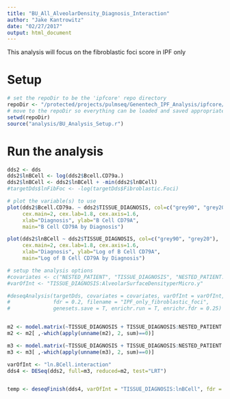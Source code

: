 ```yaml
---
title: "BU_All_AlveolarDensity_Diagnosis_Interaction"
author: "Jake Kantrowitz"
date: "02/27/2017"
output: html_document
---
```


This analysis will focus on the fibroblastic foci score in IPF only

# Setup
```r
# set the repoDir to be the 'ipfcore' repo directory
repoDir <- "/protected/projects/pulmseq/Genentech_IPF_Analysis/ipfcore/"
# move to the repoDir so everything can be loaded and saved appropriately
setwd(repoDir)
source("analysis/BU_Analysis_Setup.r")

```

# Run the analysis
```r
dds2 <- dds
dds2$lnBCell <- log(dds2$Bcell.CD79a.)
dds2$lnBCell <- dds2$lnBCell + -min(dds2$lnBCell)
#targetDds$lnFibFoc <- -log(targetDds$Fibroblastic.Foci)

# plot the variable(s) to use
plot(dds2$Bcell.CD79a. ~ dds2$TISSUE_DIAGNOSIS, col=c("grey90", "grey20"),
     cex.main=2, cex.lab=1.8, cex.axis=1.6,
     xlab="Diagnosis", ylab="B Cell CD79A",
     main="B Cell CD79A by Diagnosis")

plot(dds2$lnBCell ~ dds2$TISSUE_DIAGNOSIS, col=c("grey90", "grey20"),
     cex.main=2, cex.lab=1.8, cex.axis=1.6,
     xlab="Diagnosis", ylab="Log of B Cell CD79A",
     main="Log of B Cell CD79A by Diagnosis")

# setup the analysis options
#covariates <- c("NESTED_PATIENT", "TISSUE_DIAGNOSIS", "NESTED_PATIENT:TISSUE_DIAGNOSIS", "AlveolarSurfaceDensityperMicro.y")
#varOfInt <- "TISSUE_DIAGNOSIS:AlveolarSurfaceDensityperMicro.y"

#deseqAnalysis(targetDds, covariates = covariates, varOfInt = varOfInt,
#              fdr = 0.2, filename = "IPF_only_fibroblastic_foci",
#              genesets.save = T, enrichr.run = T, enrichr.fdr = 0.25)


m2 <- model.matrix(~TISSUE_DIAGNOSIS + TISSUE_DIAGNOSIS:NESTED_PATIENT + lnBCell, colData(dds2))
m2 <- m2[ ,-which(apply(unname(m2), 2, sum)==0)]

m3 <- model.matrix(~TISSUE_DIAGNOSIS + TISSUE_DIAGNOSIS:NESTED_PATIENT + lnBCell + TISSUE_DIAGNOSIS:lnBCell, colData(dds2))
m3 <- m3[ ,-which(apply(unname(m3), 2, sum)==0)]

varOfInt <- "ln.BCell.interaction"
dds4 <- DESeq(dds2, full=m3, reduced=m2, test="LRT")


temp <- deseqFinish(dds4, varOfInt = "TISSUE_DIAGNOSIS:lnBCell", fdr = 0.25, filename = "ln.BCell.interaction", genesets.save = T, enrichr.run = T, enrichr.fdr = 0.25)

```


